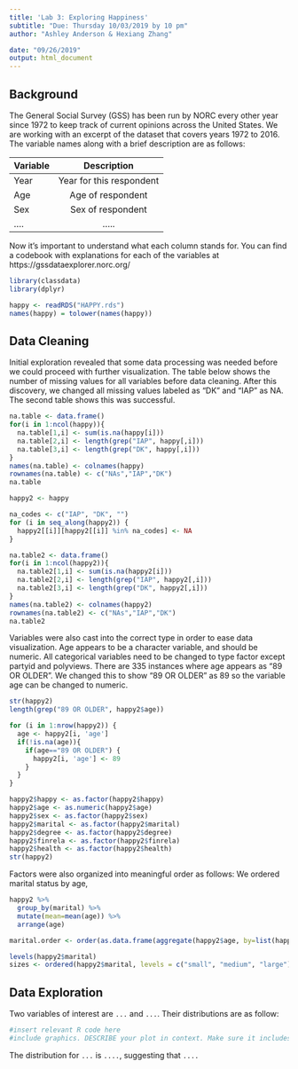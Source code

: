 ```yaml
---
title: 'Lab 3: Exploring Happiness'
subtitle: "Due: Thursday 10/03/2019 by 10 pm"
author: "Ashley Anderson & Hexiang Zhang"

date: "09/26/2019"
output: html_document
---
```



## Background

The General Social Survey (GSS) has been run by NORC every other year since 1972 to keep track of current opinions across the United States. We are working with an excerpt of the dataset that covers years 1972 to 2016. The variable names along with a brief description are as follows: 

| Variable      | Description   |    
| ------------- |:-------------:| 
| Year          | Year for this respondent | 
| Age           | Age of respondent | 
| Sex           | Sex of respondent     | 
|....           | .....      | 

Now it's important to understand what each column stands for. You can find a codebook with explanations for each of the variables at https://gssdataexplorer.norc.org/


```r
library(classdata)
library(dplyr)

happy <- readRDS("HAPPY.rds")
names(happy) = tolower(names(happy))

```

## Data Cleaning 

Initial exploration revealed that some data processing was needed before we could proceed with further visualization. The table below shows the number of missing values for all variables before data cleaning. After this discovery, we changed all missing values labeled as "DK" and "IAP" as NA. The second table shows this was successful. 
```r
na.table <- data.frame()
for(i in 1:ncol(happy)){
  na.table[1,i] <- sum(is.na(happy[i]))
  na.table[2,i] <- length(grep("IAP", happy[,i]))
  na.table[3,i] <- length(grep("DK", happy[,i]))
}
names(na.table) <- colnames(happy)
rownames(na.table) <- c("NAs","IAP","DK")
na.table

happy2 <- happy

na_codes <- c("IAP", "DK", "")
for (i in seq_along(happy2)) {
  happy2[[i]][happy2[[i]] %in% na_codes] <- NA
}

na.table2 <- data.frame()
for(i in 1:ncol(happy2)){
  na.table2[1,i] <- sum(is.na(happy2[i]))
  na.table2[2,i] <- length(grep("IAP", happy2[,i]))
  na.table2[3,i] <- length(grep("DK", happy2[,i]))
}
names(na.table2) <- colnames(happy2)
rownames(na.table2) <- c("NAs","IAP","DK")
na.table2
```

Variables were also cast into the correct type in order to ease data visualization. Age appears to be a character variable, and should be numeric. All categorical variables need to be changed to type factor except partyid and polyviews. There are 335 instances where age appears as "89 OR OLDER". We changed this to show "89 OR OLDER" as 89 so the variable age can be changed to numeric.  
```r
str(happy2)
length(grep("89 OR OLDER", happy2$age))

for (i in 1:nrow(happy2)) {
  age <- happy2[i, 'age']
  if(!is.na(age)){
    if(age=="89 OR OLDER") {
      happy2[i, 'age'] <- 89
    }
  }
}

happy2$happy <- as.factor(happy2$happy)
happy2$age <- as.numeric(happy2$age)
happy2$sex <- as.factor(happy2$sex)
happy2$marital <- as.factor(happy2$marital)
happy2$degree <- as.factor(happy2$degree)
happy2$finrela <- as.factor(happy2$finrela)
happy2$health <- as.factor(happy2$health)
str(happy2)
```

Factors were also organized into meaningful order as follows: We ordered marital status by age, 
```r
happy2 %>% 
  group_by(marital) %>% 
  mutate(mean=mean(age)) %>%
  arrange(age)

marital.order <- order(as.data.frame(aggregate(happy2$age, by=list(happy2$marital), mean, na.rm=TRUE))[,"x"])

levels(happy2$marital)
sizes <- ordered(happy2$marital, levels = c("small", "medium", "large"))
```


## Data Exploration 

Two variables of interest are `...` and `...`. Their distributions are as follow: 
```r
#insert relevant R code here
#include graphics. DESCRIBE your plot in context. Make sure it includes axis labels and appropriate title. 
```

The distribution for `...` is `....`, suggesting that `....` 




